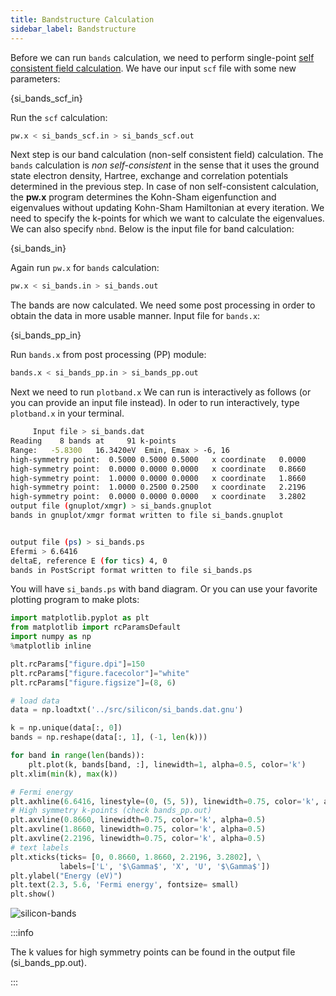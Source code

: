 ---
title: Bandstructure Calculation
sidebar_label: Bandstructure
---

Before we can run `bands` calculation, we need to perform single-point [self
consistent field calculation](scf.mdx). We have our input `scf` file with some
new parameters:


<CodeBlock language="bash" title="src/silicon/si_bands_scf.in" showLineNumbers>{si_bands_scf_in}</CodeBlock>

Run the `scf` calculation:
```bash
pw.x < si_bands_scf.in > si_bands_scf.out
```

Next step is our band calculation (non-self consistent field) calculation. The
`bands` calculation is *non self-consistent* in the sense that it uses the
ground state electron density, Hartree, exchange and correlation potentials
determined in the previous step. In case of non self-consistent calculation, the
**pw.x** program determines the Kohn-Sham eigenfunction and eigenvalues without
updating Kohn-Sham Hamiltonian at every iteration. We need to specify the
k-points for which we want to calculate the eigenvalues. We can also specify
`nbnd`. Below is the input file for band calculation:


<CodeBlock language="bash" title="src/silicon/si_bands.in" showLineNumbers>{si_bands_in}</CodeBlock>

Again run `pw.x` for `bands` calculation:
```bash
pw.x < si_bands.in > si_bands.out
```

The bands are now calculated. We need some post processing in order to obtain
the data in more usable manner. Input file for `bands.x`:


<CodeBlock language="bash" title="src/silicon/si_bands_pp.in" showLineNumbers>{si_bands_pp_in}</CodeBlock>

Run `bands.x` from post processing (PP) module:
```bash
bands.x < si_bands_pp.in > si_bands_pp.out
```

Next we need to run `plotband.x` We can run is interactively as follows (or you
can provide an input file instead). In oder to run interactively, type
`plotband.x` in your terminal.
```bash
     Input file > si_bands.dat
Reading    8 bands at     91 k-points
Range:   -5.8300   16.3420eV  Emin, Emax > -6, 16
high-symmetry point:  0.5000 0.5000 0.5000   x coordinate   0.0000
high-symmetry point:  0.0000 0.0000 0.0000   x coordinate   0.8660
high-symmetry point:  1.0000 0.0000 0.0000   x coordinate   1.8660
high-symmetry point:  1.0000 0.2500 0.2500   x coordinate   2.2196
high-symmetry point:  0.0000 0.0000 0.0000   x coordinate   3.2802
output file (gnuplot/xmgr) > si_bands.gnuplot
bands in gnuplot/xmgr format written to file si_bands.gnuplot


output file (ps) > si_bands.ps
Efermi > 6.6416
deltaE, reference E (for tics) 4, 0
bands in PostScript format written to file si_bands.ps
```

You will have `si_bands.ps` with band diagram. Or you can use your favorite
plotting program to make plots:
```python title="notebooks/si-bands.ipynb" showLineNumbers
import matplotlib.pyplot as plt
from matplotlib import rcParamsDefault
import numpy as np
%matplotlib inline

plt.rcParams["figure.dpi"]=150
plt.rcParams["figure.facecolor"]="white"
plt.rcParams["figure.figsize"]=(8, 6)

# load data
data = np.loadtxt('../src/silicon/si_bands.dat.gnu')

k = np.unique(data[:, 0])
bands = np.reshape(data[:, 1], (-1, len(k)))

for band in range(len(bands)):
    plt.plot(k, bands[band, :], linewidth=1, alpha=0.5, color='k')
plt.xlim(min(k), max(k))

# Fermi energy
plt.axhline(6.6416, linestyle=(0, (5, 5)), linewidth=0.75, color='k', alpha=0.5)
# High symmetry k-points (check bands_pp.out)
plt.axvline(0.8660, linewidth=0.75, color='k', alpha=0.5)
plt.axvline(1.8660, linewidth=0.75, color='k', alpha=0.5)
plt.axvline(2.2196, linewidth=0.75, color='k', alpha=0.5)
# text labels
plt.xticks(ticks= [0, 0.8660, 1.8660, 2.2196, 3.2802], \
           labels=['L', '$\Gamma$', 'X', 'U', '$\Gamma$'])
plt.ylabel("Energy (eV)")
plt.text(2.3, 5.6, 'Fermi energy', fontsize= small)
plt.show()
```

<picture>
  <source type="image/webp" srcSet={require("/img/silicon-bands.webp").default} />
  <img src={require("/img/silicon-bands.png").default} alt="silicon-bands" />
</picture>

:::info

The k values for high symmetry points can be found in the output file
(si_bands_pp.out).

:::
